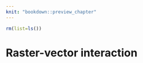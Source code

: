 ```yaml
---
knit: "bookdown::preview_chapter"
---
```


```r
rm(list=ls())
```

# Raster-vector interaction {#raster-vector}